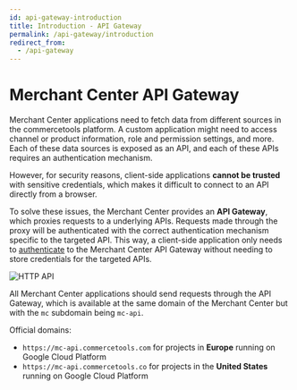 ```yaml
---
id: api-gateway-introduction
title: Introduction - API Gateway
permalink: /api-gateway/introduction
redirect_from:
  - /api-gateway
---
```


# Merchant Center API Gateway

Merchant Center applications need to fetch data from different sources in the commercetools platform. A custom application might need to access channel or product information, role and permission settings, and more. Each of these data sources is exposed as an API, and each of these APIs requires an authentication mechanism.

However, for security reasons, client-side applications **cannot be trusted** with sensitive credentials, which makes it difficult to connect to an API directly from a browser.

To solve these issues, the Merchant Center provides an **API Gateway**, which proxies requests to a underlying APIs. Requests made through the proxy will be authenticated with the correct authentication mechanism specific to the targeted API. This way, a client-side application only needs to [authenticate](#authentication) to the Merchant Center API Gateway without needing to store credentials for the targeted APIs.

![HTTP API](/assets/custom-applications/mc-http-api.png)

All Merchant Center applications should send requests through the API Gateway, which is available at the same domain of the Merchant Center but with the `mc` subdomain being `mc-api`.

Official domains:

- `https://mc-api.commercetools.com` for projects in **Europe** running on Google Cloud Platform
- `https://mc-api.commercetools.co` for projects in the **United States** running on Google Cloud Platform
